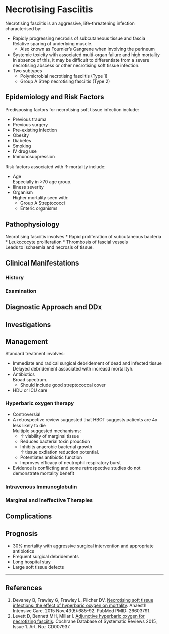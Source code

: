# Necrotising Fasciitis 


Necrotising fasciitis is an aggressive, life-threatening infection characterised by:

* Rapidly progressing necrosis of subcutaneous tissue and fascia  
Relative sparing of underlying muscle.
	* Also known as Fournier's Gangrene when involving the perineum
* Systemic toxicity with associated multi-organ failure and high mortality  
In absence of this, it may be difficult to differentiate from a severe necrotising abscess or other necrotising soft tissue infection.
* Two subtypes
	* Polymicrobial necrotising fasciitis (Type 1)
	* Group A Strep necrotising fasciitis (Type 2)


## Epidemiology and Risk Factors

Predisposing factors for necrotising soft tissue infection include:

* Previous trauma
* Previous surgery
* Pre-existing infection
* Obesity
* Diabetes
* Smoking
* IV drug use
* Immunosuppression

Risk factors associated with ↑ mortality include:

* Age  
Especially in >70 age group.
* Illness severity
* Organism  
Higher mortality seen with:
	* Group A Streptococci
	* Enteric organisms

## Pathophysiology

Necrotising fasciitis involves
* Rapid proliferation of subcutaneous bacteria
* Leukococyte proliferation
* Thrombosis of fascial vessels  
Leads to ischaemia and necrosis of tissue.

## Clinical Manifestations



### History



### Examination



## Diagnostic Approach and DDx



## Investigations



## Management

Standard treatment involves:

* Immediate and radical surgical debridement of dead and infected tissue  
Delayed debridement associated with increasd mortalityh.
* Antibiotics  
Broad spectrum.
	* Should include good streptococcal cover
* HDU or ICU care

### Hyperbaric oxygen therapy

* Controversial
* A retrospective review suggested that HBOT suggests patients are 4x less likely to die  
Multiple suggested mechanisms:
	* ↑ viability of marginal tissue
	* Reduces bacterial toxin prouction
	* Inhibits anaerobic bacterial growth  
	↑ tissue oxdiation reduction potential.
	* Potentiates antibiotic function
	* Improves efficacy of neutrophil respiratory burst
* Evidence is conflicting and some retrospective studies do not demonstrate mortality benefit

### Intravenous Immunoglobulin


### Marginal and Ineffective Therapies



## Complications



## Prognosis

* 30% mortality with aggressive surgical intervention and appropriate antibiotics
* Frequent surgical debridements
* Long hospital stay
* Large soft tissue defects

---

## References


1. Devaney B, Frawley G, Frawley L, Pilcher DV. [Necrotising soft tissue infections: the effect of hyperbaric oxygen on mortality](https://www.ncbi.nlm.nih.gov/pubmed/26603791). Anaesth Intensive Care. 2015 Nov;43(6):685-92. PubMed PMID: 26603791.
2. Levett D, Bennett MH, Millar I. [Adjunctive hyperbaric oxygen for necrotizing fasciitis](http://cochranelibrary-wiley.com/doi/10.1002/14651858.CD007937.pub2/full). Cochrane Database of Systematic Reviews 2015, Issue 1. Art. No.: CD007937. 